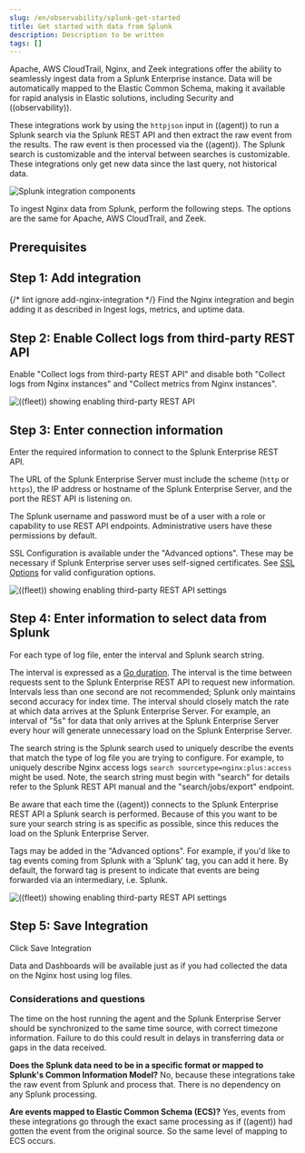 ```yaml
---
slug: /en/observability/splunk-get-started
title: Get started with data from Splunk
description: Description to be written
tags: []
---
```



<div id="splunk-get-started"></div>

<DocCallOut template="technical_preview" />
Apache, AWS CloudTrail, Nginx, and Zeek integrations offer the ability
to seamlessly ingest data from a Splunk Enterprise instance.  Data
will be automatically mapped to the Elastic Common Schema, making it
available for rapid analysis in Elastic solutions, including Security
and ((observability)).

These integrations work by using the `httpjson` input in ((agent)) to
run a Splunk search via the Splunk REST API and then extract the raw
event from the results.  The raw event is then processed via the
((agent)).  The Splunk search is customizable and the interval between
searches is customizable.  These integrations only get new data since
the last query, not historical data.

![Splunk integration components](images/elastic-agent-splunk.png)

To ingest Nginx data from Splunk, perform the following steps.
The options are the same for Apache, AWS CloudTrail, and Zeek.

<div id="splunk-prereqs"></div>

## Prerequisites

<LogsMetricsGetStartedMonitoringPrereqs />

<div id="splunk-step-one"></div>

## Step 1: Add integration

{/* lint ignore add-nginx-integration */}
Find the Nginx integration and begin adding it as described in
<DocLink slug="/en/observability/logs-metrics-get-started" section="step-4-monitor-nginx-logs-and-metrics">Ingest logs, metrics, and uptime data</DocLink>.

<div id="splunk-step-two"></div>

## Step 2: Enable Collect logs from third-party REST API

Enable "Collect logs from third-party REST API" and disable both "Collect
logs from Nginx instances" and "Collect metrics from Nginx instances".

![((fleet)) showing enabling third-party REST API](images/kibana-fleet-third-party-rest-api.png)

<div id="splunk-step-three"></div>

## Step 3: Enter connection information

Enter the required information to connect to the Splunk Enterprise REST API.

The URL of the Splunk Enterprise Server must include the scheme (`http` or `https`),
the IP address or hostname of the Splunk Enterprise Server, and the port the
REST API is listening on.

The Splunk username and password must be of a user with a role or
capability to use REST API endpoints.  Administrative users have these
permissions by default.

SSL Configuration is available under the "Advanced options".  These may be necessary
if Splunk Enterprise server uses self-signed certificates.  See
[SSL Options](((filebeat-ref))/configuration-ssl.html)
for valid configuration options.

![((fleet)) showing enabling third-party REST API settings](images/kibana-fleet-third-party-rest-settings.png)

<div id="splunk-step-four"></div>

## Step 4: Enter information to select data from Splunk

For each type of log file, enter the interval and Splunk search string.

The interval is expressed as a
[Go duration](https://golang.org/pkg/time/#ParseDuration).  The interval
is the time between requests sent to the Splunk Enterprise REST API to
request new information.  Intervals less than one second are not
recommended; Splunk only maintains second accuracy for index time.
The interval should closely match the rate at which data arrives at
the Splunk Enterprise Server.  For example, an interval of "5s" for
data that only arrives at the Splunk Enterprise Server every hour will
generate unnecessary load on the Splunk Enterprise Server.

The search string is the Splunk search used to uniquely describe the
events that match the type of log file you are trying to configure.
For example, to uniquely describe Nginx access logs `search
sourcetype=nginx:plus:access` might be used.  Note, the search string
must begin with "search" for details refer to the Splunk REST API
manual and the "search/jobs/export" endpoint.

Be aware that each time the ((agent)) connects to the Splunk Enterprise
REST API a Splunk search is performed.  Because of this you want to be
sure your search string is as specific as possible, since this reduces
the load on the Splunk Enterprise Server.

Tags may be added in the "Advanced options".  For example, if you'd
like to tag events coming from Splunk with a 'Splunk' tag, you can add
it here.  By default, the forward tag is present to indicate that
events are being forwarded via an intermediary, i.e. Splunk.

![((fleet)) showing enabling third-party REST API settings](images/kibana-fleet-third-party-rest-dataset-settings.png)

<div id="splunk-step-five"></div>

## Step 5: Save Integration

Click Save Integration

Data and Dashboards will be available just as if you had collected
the data on the Nginx host using log files.

<div id="splunk-considerations"></div>

### Considerations and questions

The time on the host running the agent and the Splunk Enterprise
Server should be synchronized to the same time source, with correct
timezone information.  Failure to do this could result in delays in
transferring data or gaps in the data received.

**Does the Splunk data need to be in a specific format or mapped to
Splunk's Common Information Model?**  No, because these integrations
take the raw event from Splunk and process that.  There is no
dependency on any Splunk processing.

**Are events mapped to Elastic Common Schema (ECS)?**  Yes, events from
these integrations go through the exact same processing as if ((agent))
had gotten the event from the original source.  So the same level of
mapping to ECS occurs.

